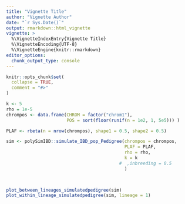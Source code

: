 ```yaml
---
title: "Vignette Title"
author: "Vignette Author"
date: "`r Sys.Date()`"
output: rmarkdown::html_vignette
vignette: >
  %\VignetteIndexEntry{Vignette Title}
  %\VignetteEncoding{UTF-8}
  %\VignetteEngine{knitr::rmarkdown}
editor_options: 
  chunk_output_type: console
---
```


```r
knitr::opts_chunk$set(
  collapse = TRUE,
  comment = "#>"
)
```

```r


k <- 5
rho = 1e-5
chrompos <- data.frame(CHROM = factor("chrom1"),
                       POS = sort(floor(runif(n = 1e2, 1, 5e5))) )

PLAF <- rbeta(n = nrow(chrompos), shape1 = 0.5, shape2 = 0.5)

sim <- polySimIBD::simulate_IBD_pop_Pedigree(chrompos = chrompos, 
                                             PLAF = PLAF, 
                                             rho = rho, 
                                             k = k
                                           #  ,inbreeding = 0.5
                                             )
  


plot_between_lineages_simulatedpedigree(sim)
plot_within_lineage_simulatedpedigree(sim, lineage = 1)


```
